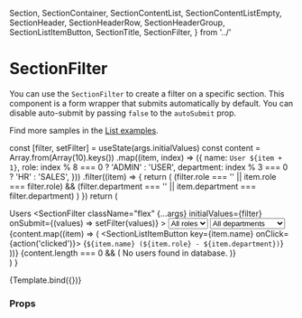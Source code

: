   Section,
  SectionContainer,
  SectionContentList,
  SectionContentListEmpty,
  SectionHeader,
  SectionHeaderRow,
  SectionHeaderGroup,
  SectionListItemButton,
  SectionTitle,
  SectionFilter,
} from '../'

<Meta title="Components/Section/SectionFilter" component={SectionFilter} />

# SectionFilter

You can use the `SectionFilter` to create a filter on a specific section.
This component is a form wrapper that submits automatically by default. You can disable auto-submit by passing `false` to the `autoSubmit` prop.

Find more samples in the [List examples](/docs/examples-list--default-story).

  const [filter, setFilter] = useState(args.initialValues)
  const content = Array.from(Array(10).keys())
    .map((item, index) => ({
      name: `User ${item + 1}`,
      role: index % 8 === 0 ? 'ADMIN' : 'USER',
      department: index % 3 === 0 ? 'HR' : 'SALES',
    }))
    .filter((item) => {
      return (
        (filter.role === '' || item.role === filter.role) &&
        (filter.department === '' || item.department === filter.department)
      )
    })
  return (
    <Section>
      <SectionHeader>
        <SectionHeaderRow>
          <SectionTitle>Users</SectionTitle>
          <SectionFilter
            className="flex"
            {...args}
            initialValues={filter}
            onSubmit={(values) => setFilter(values)}
          >
            <SectionHeaderGroup>
              <Select id="role" name="role" variant={Variant.transparent}>
                <option className="bg-gray-600" value="">
                  All roles
                </option>
                <option className="bg-gray-600" value="ADMIN">
                  Admin
                </option>
                <option className="bg-gray-600" value="USER">
                  User
                </option>
              </Select>
              <Select
                id="department"
                name="department"
                variant={Variant.transparent}
              >
                <option className="bg-gray-600" value="">
                  All departments
                </option>
                <option className="bg-gray-600" value="HR">
                  Human Resources
                </option>
                <option className="bg-gray-600" value="IT">
                  Engineering
                </option>
                <option className="bg-gray-600" value="SALES">
                  Sales
                </option>
              </Select>
            </SectionHeaderGroup>
          </SectionFilter>
        </SectionHeaderRow>
      </SectionHeader>
      <SectionContainer>
        <SectionContentList>
          {content.map((item) => (
            <SectionListItemButton key={item.name} onClick={action('clicked')}>
              {`${item.name} (${item.role} - ${item.department})`}
            </SectionListItemButton>
          ))}
          {content.length === 0 && (
            <SectionContentListEmpty>
              No users found in database.
            </SectionContentListEmpty>
          )}
        </SectionContentList>
      </SectionContainer>
    </Section>
  )
}

<Canvas>
  <Story
    name="Default"
    args={{
      autoSubmit: undefined,
      initialValues: {
        role: '',
        department: '',
      },
    }}
    argTypes={{
      onSubmit: { control: false },
      children: { control: false },
    }}
  >
    {Template.bind({})}
  </Story>
</Canvas>

### Props

<ArgsTable story="Default" />
